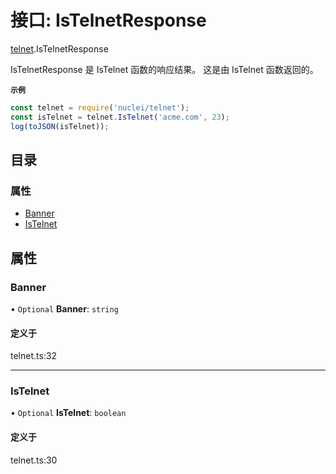 # 接口: IsTelnetResponse

[telnet](/templates/protocols/javascript/modules/telnet).IsTelnetResponse

IsTelnetResponse 是 IsTelnet 函数的响应结果。
这是由 IsTelnet 函数返回的。

**`示例`**

```javascript
const telnet = require('nuclei/telnet');
const isTelnet = telnet.IsTelnet('acme.com', 23);
log(toJSON(isTelnet));
```

## 目录

### 属性

- [Banner](/templates/protocols/javascript/modules/telnet.IsTelnetResponse#banner)
- [IsTelnet](/templates/protocols/javascript/modules/telnet.IsTelnetResponse#istelnet)

## 属性

### Banner

• `Optional` **Banner**: `string`

#### 定义于

telnet.ts:32

___

### IsTelnet

• `Optional` **IsTelnet**: `boolean`

#### 定义于

telnet.ts:30
